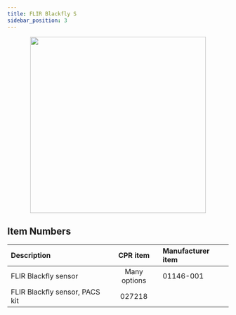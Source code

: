 ```yaml
---
title: FLIR Blackfly S
sidebar_position: 3
---
```



<center>
  <img
    src="/img/sensor_flir_blackfly_1.png"
    width="400"
  />
</center>

<Safety />

## Item Numbers

| Description                    |   CPR item   | Manufacturer item |
| :----------------------------- | :----------: | :---------------- |
| FLIR Blackfly sensor           | Many options | 01146-001         |
| FLIR Blackfly sensor, PACS kit |    027218    |                   |
